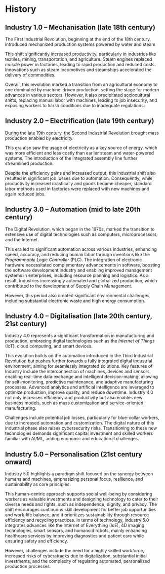 # History {#sec-0-history}

## Industry 1.0 -- Mechanisation (late 18th century)
The First Industrial Revolution, beginning at the end of the 18th century, introduced mechanized production systems powered by water and steam.

This shift significantly increased productivity, particularly in industries like textiles, mining, transportation, and agriculture.
Steam engines replaced muscle power in factories, leading to rapid production and reduced costs.
Innovations such as steam locomotives and steamships accelerated the delivery of commodities.

Overall, this revolution marked a transition from an agricultural economy to one dominated by machine-driven production, setting the stage for modern advances in various sectors.
However, it also precipitated sociocultural shifts, replacing manual labor with machines, leading to job insecurity, and exposing workers to harsh conditions due to inadequate regulations.

## Industry 2.0 -- Electrification (late 19th century)
During the late 19th century, the Second Industrial Revolution brought mass production enabled by electricity.

This era also saw the usage of electricity as a key source of energy, which was more efficient and less costly than earlier steam and water-powered systems.
The introduction of the integrated assembly line further streamlined production.

Despite the efficiency gains and increased output, this industrial shift also resulted in significant job losses due to automation.
Consequently, while productivity increased drastically and goods became cheaper, standard labor methods used in factories were replaced with new machines and again reduced jobs.

## Industry 3.0 -- Automation (mid to late 20th century)
The Digital Revolution, which began in the 1970s, marked the transition to extensive use of digital technologies such as computers, microprocessors, and the Internet.

This era led to significant automation across various industries, enhancing speed, accuracy, and reducing human labor through inventions like the  _Programmable Logic Controller_ (PLC).
The integration of electronic hardware necessitated complementary advancements in software, boosting the software development industry and enabling improved management systems in enterprises, including resource planning and logistics.
As a result, industries increasingly automated and globalized production, which contributed to the development of Supply Chain Management.

However, this period also created significant environmental challenges, including substantial electronic waste and high energy consumption.

## Industry 4.0 -- Digitalisation (late 20th century, 21st century)
Industry 4.0 represents a significant transformation in manufacturing and production, embracing digital technologies such as the _Internet of Things_ (IoT), cloud computing, and smart devices.

This evolution builds on the automation introduced in the Third Industrial Revolution but pushes further towards a fully integrated digital industrial environment, aiming for seamlessly integrated solutions.
Key features of Industry include the interconnection of machines, devices and sensors, enabling real-time data exchange and intelligent decision-making, allowing for self-monitoring, predictive maintenance, and adaptive manufacturing processes.
Advanced analytics and artificial intelligence are leveraged to optimize production, improve quality, and reduce downtime.
Industry 4.0 not only increases efficiency and productivity but also enables new business models, such as mass customization and service-oriented manufacturing.

Challenges include potential job losses, particularly for blue-collar workers, due to increased automation and customization.
The digital nature of this industrial phase also raises cybersecurity risks.
Transitioning to these new technologies demands significant capital investment and skilled workers familiar with AI/ML, adding economic and educational challenges.

## Industry 5.0 -- Personalisation (21st century onward)
Industry 5.0 highlights a paradigm shift focused on the synergy between humans and machines, emphasizing personal focus, resilience, and sustainability as core principles.

This human-centric approach supports social well-being by considering workers as valuable investments and designing technology to cater to their diverse needs and rights, such as independence, dignity, and privacy.
The shift encourages continuous skill development for better job opportunities and work-life balance, and it prioritizes sustainability through resource efficiency and recycling practices.
In terms of technology, Industry 5.0 integrates advances like the Internet of Everything (IoE), 4D imaging technologies, smart sensors, and humanoid robots, mainly enhancing healthcare services by improving diagnostics and patient care while ensuring safety and efficiency.

However, challenges include the need for a highly skilled workforce, increased risks of cyberattacks due to digitalization, substantial initial investments, and the complexity of regulating automated, personalized production processes.
